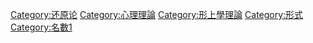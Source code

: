 [[Category:还原论|Category:还原论]]
[[Category:心理理論|Category:心理理論]]
[[Category:形上學理論|Category:形上學理論]]
[[Category:形式|Category:形式]]
[[Category:名數1|Category:名數1]]